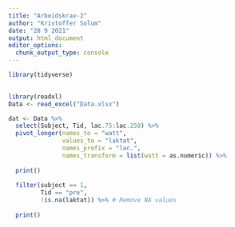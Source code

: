 ```yaml
---
title: "Arbeidskrav-2"
author: "Kristoffer Solum"
date: "28 9 2021"
output: html_document
editor_options: 
  chunk_output_type: console
---
```


```r
library(tidyverse)
  

library(readxl)
Data <- read_excel("Data.xlsx")

dat <- Data %>%
  select(Subject, Tid, lac.75:lac.250) %>%
  pivot_longer(names_to = "watt",
               values_to = "laktat",
               names_prefix = "lac.",
               names_transform = list(watt = as.numeric)) %>%
  
  print()
  
  filter(subject == 1,
         Tid == "pre",
         !is.na(laktat)) %>% # Remove NA values
  
  print()
  


  
```